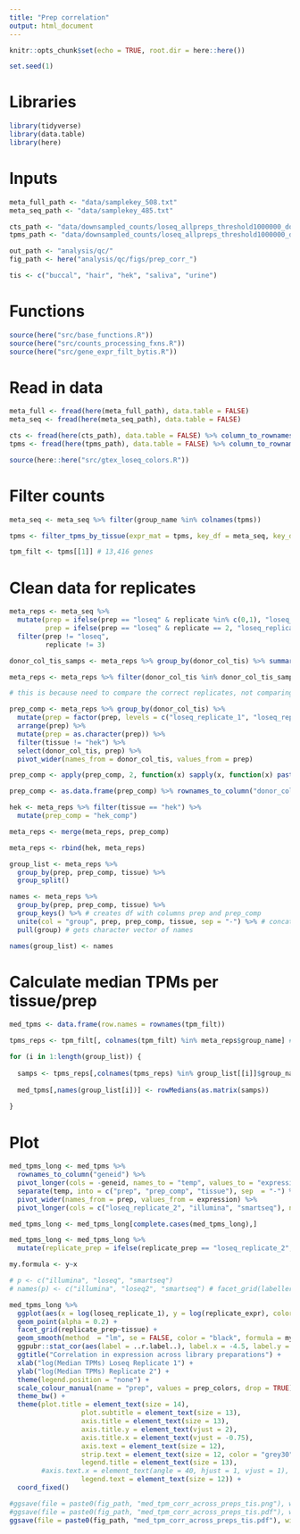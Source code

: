 ```yaml
---
title: "Prep correlation"
output: html_document
---
```


```r
knitr::opts_chunk$set(echo = TRUE, root.dir = here::here())

set.seed(1)
```

# Libraries

```r
library(tidyverse)
library(data.table)
library(here)
```

# Inputs

```r
meta_full_path <- "data/samplekey_508.txt"
meta_seq_path <- "data/samplekey_485.txt"

cts_path <- "data/downsampled_counts/loseq_allpreps_threshold1000000_downsampled1000000_raw.txt"
tpms_path <- "data/downsampled_counts/loseq_allpreps_threshold1000000_downsampled1000000_tpms.txt"

out_path <- "analysis/qc/"
fig_path <- here("analysis/qc/figs/prep_corr_")

tis <- c("buccal", "hair", "hek", "saliva", "urine")
```

# Functions

```r
source(here("src/base_functions.R"))
source(here("src/counts_processing_fxns.R"))
source(here("src/gene_expr_filt_bytis.R"))
```

# Read in data

```r
meta_full <- fread(here(meta_full_path), data.table = FALSE)
meta_seq <- fread(here(meta_seq_path), data.table = FALSE)

cts <- fread(here(cts_path), data.table = FALSE) %>% column_to_rownames("V1")
tpms <- fread(here(tpms_path), data.table = FALSE) %>% column_to_rownames("V1")

source(here::here("src/gtex_loseq_colors.R"))
```

# Filter counts

```r
meta_seq <- meta_seq %>% filter(group_name %in% colnames(tpms))

tpms <- filter_tpms_by_tissue(expr_mat = tpms, key_df = meta_seq, key_df_id_col = "group_name", tis_vector = tis, key_df_tis_col = "tissue")

tpm_filt <- tpms[[1]] # 13,416 genes
```

# Clean data for replicates

```r
meta_reps <- meta_seq %>%
  mutate(prep = ifelse(prep == "loseq" & replicate %in% c(0,1), "loseq_replicate_1", prep),
         prep = ifelse(prep == "loseq" & replicate == 2, "loseq_replicate_2", prep)) %>% 
  filter(prep != "loseq",
         replicate != 3)
```

```r
donor_col_tis_samps <- meta_reps %>% group_by(donor_col_tis) %>% summarise(n = n()) %>% filter(n >= 2) %>% pull(donor_col_tis)

meta_reps <- meta_reps %>% filter(donor_col_tis %in% donor_col_tis_samps)
```

```r
# this is because need to compare the correct replicates, not comparing loseq replicates to smartseq when not replicated in smartseq etc.. only compare the actually paired samples

prep_comp <- meta_reps %>% group_by(donor_col_tis) %>% 
  mutate(prep = factor(prep, levels = c("loseq_replicate_1", "loseq_replicate_2", "illumina", "smartseq"))) %>%
  arrange(prep) %>% 
  mutate(prep = as.character(prep)) %>% 
  filter(tissue != "hek") %>% 
  select(donor_col_tis, prep) %>%
  pivot_wider(names_from = donor_col_tis, values_from = prep)

prep_comp <- apply(prep_comp, 2, function(x) sapply(x, function(x) paste(unlist(x), collapse=".")))

prep_comp <- as.data.frame(prep_comp) %>% rownames_to_column("donor_col_tis")

hek <- meta_reps %>% filter(tissue == "hek") %>% 
  mutate(prep_comp = "hek_comp")

meta_reps <- merge(meta_reps, prep_comp)

meta_reps <- rbind(hek, meta_reps)
```

```r
group_list <- meta_reps %>% 
  group_by(prep, prep_comp, tissue) %>% 
  group_split()

names <- meta_reps %>% 
  group_by(prep, prep_comp, tissue) %>% 
  group_keys() %>% # creates df with columns prep and prep_comp
  unite(col = "group", prep, prep_comp, tissue, sep = "-") %>% # concatenates columns
  pull(group) # gets character vector of names

names(group_list) <- names
```

# Calculate median TPMs per tissue/prep

```r
med_tpms <- data.frame(row.names = rownames(tpm_filt))

tpms_reps <- tpm_filt[, colnames(tpm_filt) %in% meta_reps$group_name] # select for replicates in expr mat

for (i in 1:length(group_list)) {
  
  samps <- tpms_reps[,colnames(tpms_reps) %in% group_list[[i]]$group_name]
  
  med_tpms[,names(group_list[i])] <- rowMedians(as.matrix(samps))
  
}
```

# Plot

```r
med_tpms_long <- med_tpms %>% 
  rownames_to_column("geneid") %>% 
  pivot_longer(cols = -geneid, names_to = "temp", values_to = "expression") %>% 
  separate(temp, into = c("prep", "prep_comp", "tissue"), sep  = "-") %>% # separate is slow
  pivot_wider(names_from = prep, values_from = expression) %>%
  pivot_longer(cols = c("loseq_replicate_2", "illumina", "smartseq"), names_to = "replicate_prep", values_to = "replicate_expr")

med_tpms_long <- med_tpms_long[complete.cases(med_tpms_long),]

med_tpms_long <- med_tpms_long %>% 
  mutate(replicate_prep = ifelse(replicate_prep == "loseq_replicate_2", "loseq", replicate_prep))
```

```r
my.formula <- y~x

# p <- c("illumina", "loseq", "smartseq")
# names(p) <- c("illumina", "loseq2", "smartseq") # facet_grid(labeller = labeller(.rows = p))

med_tpms_long %>% 
  ggplot(aes(x = log(loseq_replicate_1), y = log(replicate_expr), color = replicate_prep)) +
  geom_point(alpha = 0.2) +
  facet_grid(replicate_prep~tissue) +
  geom_smooth(method  = "lm", se = FALSE, color = "black", formula = my.formula, na.rm = TRUE) +
  ggpubr::stat_cor(aes(label = ..r.label..), label.x = -4.5, label.y = 8, na.rm = TRUE) +
  ggtitle("Correlation in expression across library preparations") +
  xlab("log(Median TPMs) Loseq Replicate 1") +
  ylab("log(Median TPMs) Replicate 2") +
  theme(legend.position = "none") +
  scale_colour_manual(name = "prep", values = prep_colors, drop = TRUE) +
  theme_bw() +
  theme(plot.title = element_text(size = 14),
                  plot.subtitle = element_text(size = 13),
                  axis.title = element_text(size = 13),
                  axis.title.y = element_text(vjust = 2),
                  axis.title.x = element_text(vjust = -0.75),
                  axis.text = element_text(size = 12),
                  strip.text = element_text(size = 12, color = "grey30"),
                  legend.title = element_text(size = 13),
        #axis.text.x = element_text(angle = 40, hjust = 1, vjust = 1),
                  legend.text = element_text(size = 12)) +
  coord_fixed()

#ggsave(file = paste0(fig_path, "med_tpm_corr_across_preps_tis.png"), width = 14, height = 9)
#ggsave(file = paste0(fig_path, "med_tpm_corr_across_preps_tis.pdf"), width = 14, height = 9, useDingbats = FALSE)
ggsave(file = paste0(fig_path, "med_tpm_corr_across_preps_tis.pdf"), width = 10, height = 10, useDingbats = FALSE)
```








